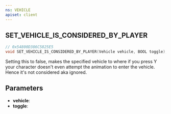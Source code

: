 ```yaml
---
ns: VEHICLE
apiset: client
---
```

## SET_VEHICLE_IS_CONSIDERED_BY_PLAYER

```c
// 0x54800D386C5825E5
void SET_VEHICLE_IS_CONSIDERED_BY_PLAYER(Vehicle vehicle, BOOL toggle);
```

Setting this to false, makes the specified vehicle to where if you press Y your character doesn't even attempt the animation to enter the vehicle. Hence it's not considered aka ignored.

## Parameters
* **vehicle**:
* **toggle**:
